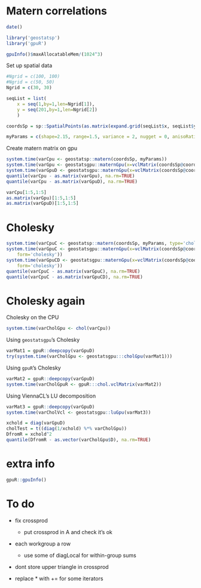 <!--
%\VignetteEngine{knitr::knitr}
%\VignetteIndexEntry{Matern correlations}
-->


# Matern correlations

```r
date()
```


```r
library('geostatsp')
library('gpuR')

```

```r
gpuInfo()$maxAllocatableMem/(1024^3)
```

Set up spatial data

```r
#Ngrid = c(100, 100)
#Ngrid = c(50, 50)
Ngrid = c(30, 30)

seqList = list( 
    x = seq(1,by=1,len=Ngrid[1]), 
    y = seq(201,by=1,len=Ngrid[2])
    )

coordsSp = sp::SpatialPoints(as.matrix(expand.grid(seqList$x, seqList$y)))

myParams = c(shape=2.15, range=1.5, variance = 2, nugget = 0, anisoRatio = 10, anisoAngleRadians = pi/7)
```


Create matern matrix on gpu
```r
system.time(varCpu <- geostatsp::matern(coordsSp, myParams))
system.time(varGpu <- geostatsgpu::maternGpu(x=vclMatrix(coordsSp@coords, type='float'), param=myParams))
system.time(varGpuD <- geostatsgpu::maternGpu(x=vclMatrix(coordsSp@coords, type='double'), param=myParams))
quantile(varCpu - as.matrix(varGpu), na.rm=TRUE)
quantile(varCpu - as.matrix(varGpuD), na.rm=TRUE)
```

```r
varCpu[1:5,1:5]
as.matrix(varGpu)[1:5,1:5]
as.matrix(varGpuD)[1:5,1:5]
```

# Cholesky



```r
system.time(varCpuC <- geostatsp::matern(coordsSp, myParams, type='cholesky'))
system.time(varGpuC <- geostatsgpu::maternGpu(x=vclMatrix(coordsSp@coords, type='float'), param=myParams, 
    form='cholesky'))
system.time(varGpuCD <- geostatsgpu::maternGpu(x=vclMatrix(coordsSp@coords, type='double'), param=myParams, 
    form='cholesky'))
quantile(varCpuC - as.matrix(varGpuC), na.rm=TRUE)
quantile(varCpuC - as.matrix(varGpuCD), na.rm=TRUE)
```


# Cholesky again

Cholesky on the CPU
```r
system.time(varCholGpu <- chol(varCpu))
```

Using `geostatsgpu`'s Cholesky
```r
varMat1 = gpuR::deepcopy(varGpuD)
try(system.time(varCholGpu <- geostatsgpu:::cholGpu(varMat1)))
```

Using `gpuR`'s Cholesky
```r
varMat2 = gpuR::deepcopy(varGpuD)
system.time(varCholGpuR <- gpuR:::chol.vclMatrix(varMat2))
```

Using ViennaCL's LU decomposition
```r
varMat3 = gpuR::deepcopy(varGpuD)
system.time(varCholVcl <- geostatsgpu::luGpu(varMat3))
```

```r
xchold = diag(varGpuD)
cholTest = t((diag(1/xchold) %*% varCholGpu))
DfromR = xchold^2
quantile(DfromR - as.vector(varCholGpu$D), na.rm=TRUE)
```



# extra info

```r
gpuR::gpuInfo()
```




# To do

- fix crossprod

    - put crossprod in A and check it's ok
- each workgroup a row

    - use some of diagLocal for within-group sums
- dont store upper triangle in crossprod
- replace * with += for some iterators

